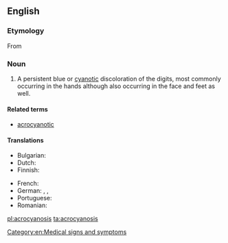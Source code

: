 ==English==

===Etymology===
From {{prefix|acro|cyanosis}}

===Noun===
{{wikipedia}}
{{en-noun|~|acrocyanoses}}

# {{context|pathology|lang=en}} A persistent blue or [[cyanotic]] discoloration of the digits, most commonly occurring in the hands although also occurring in the face and feet as well.

====Related terms====
* [[acrocyanotic]]

====Translations====
{{trans-top|acrocyanosis}}
* Bulgarian: {{t|bg|акроцианоза|f|tr=akrocianoza}}
* Dutch: {{t+|nl|acrocyanose}}
* Finnish: {{t|fi|akrosyanoosi}}
{{trans-mid}}
* French: {{t+|fr|acrocyanose}}
* German: {{t|de|Akrozyanose}}, {{t|de|Akroasphyxie}}, {{t|de|Acroasphyxia}}
* Portuguese: {{t|pt|acrocianose}}
* Romanian: {{t+|ro|acrocianoză}}
{{trans-bottom}}

[[Category:en:Medical signs and symptoms]]

[[pl:acrocyanosis]]
[[ta:acrocyanosis]]